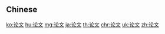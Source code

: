 {{also|論文}}
==Chinese==
{{zh-see|論文}}

[[ko:论文]]
[[hu:论文]]
[[mg:论文]]
[[ja:论文]]
[[th:论文]]
[[chr:论文]]
[[uk:论文]]
[[zh:论文]]